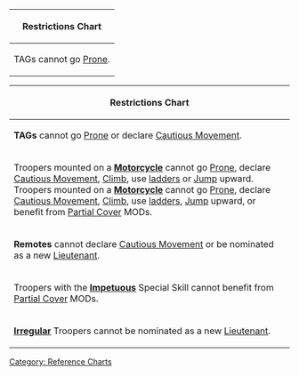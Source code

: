 {{section-reference-charts}}


{{c1}}
{| class="wikitable-dark"
|-
! Restrictions Chart
|-
| TAGs cannot go [[Prone]].
|}
{{c1end}}{{n4}}
{| class="wikitable-dark"
|-
! Restrictions Chart
|-
| '''TAGs''' cannot go [[Prone]] or declare [[Cautious Movement]]. 
|-
| {{update | PDF 2.1, July 2023}}
Troopers mounted on a '''[[Motorcycle]]''' cannot go [[Prone]], declare [[Cautious Movement]], [[Climb]], use [[ladders]] {{erratahighlight}}or{{erratahighlight-end}} [[Jump]] upward.
{{update-end}}
{{original}}
Troopers mounted on a '''[[Motorcycle]]''' cannot go [[Prone]], declare [[Cautious Movement]], [[Climb]], use [[ladders]], [[Jump]] upward{{originalhighlight}}, or benefit from [[Partial Cover]] MODs{{originalhighlight-end}}.
{{original-end}}
|-
| '''Remotes''' cannot declare [[Cautious Movement]] or be nominated as a new [[Lieutenant]].
|-
| Troopers with the '''[[Impetuous]]''' Special Skill cannot benefit from [[Partial Cover]] MODs.
|-
| '''[[Irregular]]''' Troopers cannot be nominated as a new [[Lieutenant]].
|}



[[Category: Reference Charts]]